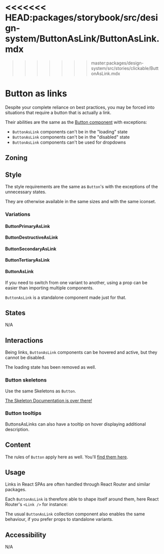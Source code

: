 <<<<<<< HEAD:packages/storybook/src/design-system/ButtonAsLink/ButtonAsLink.mdx
=======
>>>>>>> master:packages/design-system/src/stories/clickable/ButtonAsLink.mdx

<Meta title="Clickable/ButtonAsLink" />
<Status id="buttonAsLink" />

# Button as links

Despite your complete reliance on best practices, you may be forced into situations that require a button that is actually a link.

Their abilities are the same as the [Button component](/docs/clickable-button--docs) with exceptions:

- `ButtonAsLink` components can't be in the "loading" state
- `ButtonAsLink` components can't be in the "disabled" state
- `ButtonAsLink` components can't be used for dropdowns

## Zoning

<FigmaImage
	src="https://www.figma.com/file/vvJTHBAgiLfBpgeKEjmvvZ/Buttons?node-id=3404%3A33661"
	alt="zoning image for buttons as links"
/>

## Style

The style requirements are the same as `Button`'s with the exceptions of the unnecessary states.

They are otherwise available in the same sizes and with the same iconset.

### Variations

<FigmaImage
	src="https://www.figma.com/file/vvJTHBAgiLfBpgeKEjmvvZ/Buttons?node-id=3404%3A33733"
	alt="variations for buttons as links"
/>

<Canvas withSource="closed">
	<Story of={Stories.Variations} />
</Canvas>

#### ButtonPrimaryAsLink

<Canvas>
	<Story of={Stories.PrimaryAsLink} />
</Canvas>

<Controls of={Stories.PrimaryAsLink} />

#### ButtonDestructiveAsLink

<Canvas>
	<Story of={Stories.DestructiveAsLink} />
</Canvas>

<Controls of={Stories.DestructiveAsLink} />

#### ButtonSecondaryAsLink

<Canvas>
	<Story of={Stories.SecondaryAsLink} />
</Canvas>

<Controls of={Stories.SecondaryAsLink} />

#### ButtonTertiaryAsLink

<Canvas>
	<Story of={Stories.TertiaryAsLink} />
</Canvas>

<Controls of={Stories.TertiaryAsLink} />

#### ButtonAsLink

If you need to switch from one variant to another, using a prop can be easier than importing multiple components.

`ButtonAsLink` is a standalone component made just for that.

<Canvas>
	<Story of={Stories.VariantComponent} />
</Canvas>

## States

N/A

## Interactions

Being links, `ButtonAsLink` components can be hovered and active, but they cannot be disabled.

The loading state has been removed as well.

### Button skeletons

Use the same Skeletons as `Button`.

<Canvas>
	<Story of={ButtonStories.SkeletonButton} />
</Canvas>

[The Skeleton Documentation is over there!](/docs/feedback-skeleton--docs)

### Button tooltips

ButtonsAsLinks can also have a tooltip on hover displaying additional description.

<Canvas>
	<Story of={Stories.TooltipButton} />
</Canvas>

## Content

The rules of `Button` apply here as well. You'll [find them here](/docs/clickable-button--docs#content).

## Usage

Links in React SPAs are often handled through React Router and similar packages.

Each `ButtonAsLink` is therefore able to shape itself around them, here React Router's `<Link />` for instance:

<Canvas>
	<Story of={Stories.ButtonAsRouterLink} />
</Canvas>

The usual `ButtonAsLink` collection component also enables the same behaviour, if you prefer props to standalone variants.

<Canvas>
	<Story of={Stories.ButtonAsRouterLinkVariant} />
</Canvas>

## Accessibility

N/A
